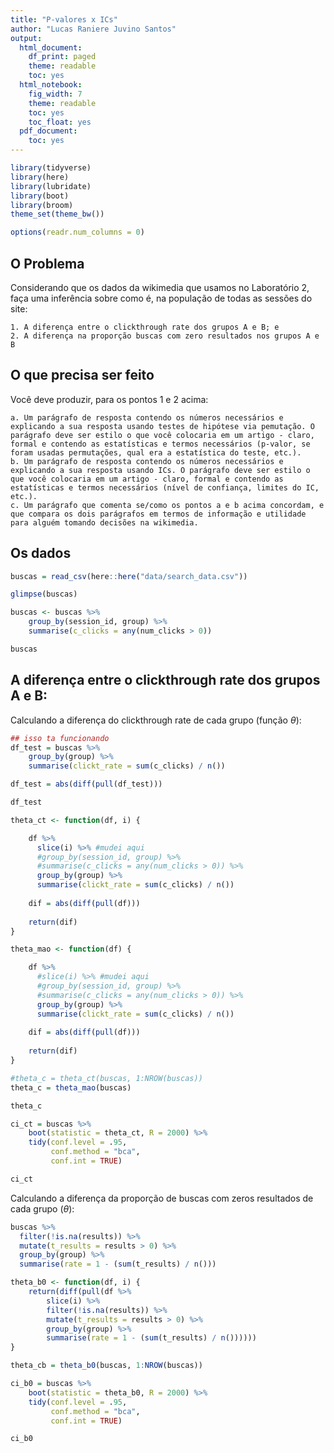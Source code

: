 ```yaml
---
title: "P-valores x ICs"
author: "Lucas Raniere Juvino Santos"
output:
  html_document:
    df_print: paged
    theme: readable
    toc: yes
  html_notebook:
    fig_width: 7
    theme: readable
    toc: yes
    toc_float: yes
  pdf_document:
    toc: yes
---
```


```r
library(tidyverse)
library(here)
library(lubridate)
library(boot)
library(broom)
theme_set(theme_bw())

options(readr.num_columns = 0)
```


## O Problema

Considerando que os dados da wikimedia que usamos no Laboratório 2, faça uma inferência sobre como é, na população de todas as sessões do site:

    1. A diferença entre o clickthrough rate dos grupos A e B; e
    2. A diferença na proporção buscas com zero resultados nos grupos A e B
    
## O que precisa ser feito

Você deve produzir, para os pontos 1 e 2 acima:

    a. Um parágrafo de resposta contendo os números necessários e explicando a sua resposta usando testes de hipótese via pemutação. O parágrafo deve ser estilo o que você colocaria em um artigo - claro, formal e contendo as estatísticas e termos necessários (p-valor, se foram usadas permutações, qual era a estatística do teste, etc.).
    b. Um parágrafo de resposta contendo os números necessários e explicando a sua resposta usando ICs. O parágrafo deve ser estilo o que você colocaria em um artigo - claro, formal e contendo as estatísticas e termos necessários (nível de confiança, limites do IC, etc.).
    c. Um parágrafo que comenta se/como os pontos a e b acima concordam, e que compara os dois parágrafos em termos de informação e utilidade para alguém tomando decisões na wikimedia.


## Os dados

```r
buscas = read_csv(here::here("data/search_data.csv"))

glimpse(buscas)
```

```r
buscas <- buscas %>%
    group_by(session_id, group) %>%
    summarise(c_clicks = any(num_clicks > 0))

buscas
```


## A diferença entre o clickthrough rate dos grupos A e B:

Calculando a diferença do clickthrough rate de cada grupo (função $\theta$):

```r
## isso ta funcionando
df_test = buscas %>%
    group_by(group) %>%
    summarise(clickt_rate = sum(c_clicks) / n())

df_test = abs(diff(pull(df_test)))

df_test

```


```r

theta_ct <- function(df, i) {

    df %>%
      slice(i) %>% #mudei aqui
      #group_by(session_id, group) %>%
      #summarise(c_clicks = any(num_clicks > 0)) %>%
      group_by(group) %>%
      summarise(clickt_rate = sum(c_clicks) / n())
    
    dif = abs(diff(pull(df)))
    
    return(dif)
}

theta_mao <- function(df) {

    df %>%
      #slice(i) %>% #mudei aqui
      #group_by(session_id, group) %>%
      #summarise(c_clicks = any(num_clicks > 0)) %>%
      group_by(group) %>%
      summarise(clickt_rate = sum(c_clicks) / n())
    
    dif = abs(diff(pull(df)))
    
    return(dif)
}
```

```r

#theta_c = theta_ct(buscas, 1:NROW(buscas))
theta_c = theta_mao(buscas)

theta_c

```


```r

ci_ct = buscas %>%
    boot(statistic = theta_ct, R = 2000) %>%
    tidy(conf.level = .95,
         conf.method = "bca",
         conf.int = TRUE)

ci_ct
```


Calculando a diferença da proporção de buscas com zeros resultados de cada grupo ($\theta$):

```r
buscas %>%
  filter(!is.na(results)) %>%
  mutate(t_results = results > 0) %>%
  group_by(group) %>%
  summarise(rate = 1 - (sum(t_results) / n()))
```

```r
theta_b0 <- function(df, i) {
    return(diff(pull(df %>%
        slice(i) %>%
        filter(!is.na(results)) %>%
        mutate(t_results = results > 0) %>%
        group_by(group) %>%
        summarise(rate = 1 - (sum(t_results) / n())))))
}
```

```r
theta_cb = theta_b0(buscas, 1:NROW(buscas))
```

```r
ci_b0 = buscas %>%
    boot(statistic = theta_b0, R = 2000) %>%
    tidy(conf.level = .95,
         conf.method = "bca",
         conf.int = TRUE)

ci_b0
```

